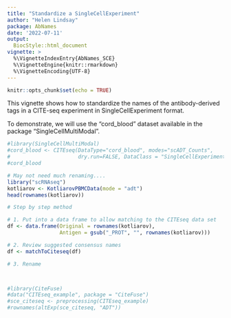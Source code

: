 ```yaml
---
title: "Standardize a SingleCellExperiment"
author: "Helen Lindsay"
package: AbNames
date: '2022-07-11'
output:
  BiocStyle::html_document
vignette: >
  %\VignetteIndexEntry{AbNames_SCE}
  %\VignetteEngine{knitr::rmarkdown}
  %\VignetteEncoding{UTF-8}
---
```


```r
knitr::opts_chunk$set(echo = TRUE)
```

This vignette shows how to standardize the names of the antibody-derived tags in
a CITE-seq experiment in SingleCellExperiment format.

To demonstrate, we will use the "cord_blood" dataset available in the package
"SingleCellMultiModal".  


```r

#library(SingleCellMultiModal)
#cord_blood <- CITEseq(DataType="cord_blood", modes="scADT_Counts",
#                      dry.run=FALSE, DataClass = "SingleCellExperiment")
#cord_blood

# May not need much renaming....
library("scRNAseq")
kotliarov <- KotliarovPBMCData(mode = "adt")
head(rownames(kotliarov))

# Step by step method

# 1. Put into a data frame to allow matching to the CITEseq data set
df <- data.frame(Original = rownames(kotliarov),
                 Antigen = gsub("_PROT", "", rownames(kotliarov)))

# 2. Review suggested consensus names
df <- matchToCiteseq(df)

# 3. Rename 



#library(CiteFuse)
#data("CITEseq_example", package = "CiteFuse")
#sce_citeseq <- preprocessing(CITEseq_example)
#rownames(altExp(sce_citeseq, "ADT"))
```
